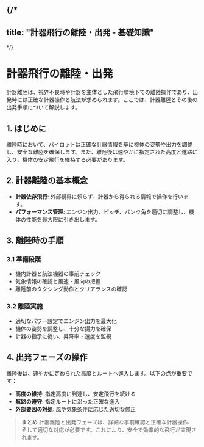 {/*
---
title: "計器飛行の離陸・出発 - 基礎知識"
---
*/}

# 計器飛行の離陸・出発

計器離陸は、視界不良時や計器を主体とした飛行環境下での離陸操作であり、出発時には正確な計器操作と航法が求められます。ここでは、計器離陸とその後の出発手順について解説します。

## 1. はじめに

離陸時において、パイロットは正確な計器情報を基に機体の姿勢や出力を調整し、安全な離陸を確保します。また、離陸後は速やかに指定された高度と進路に入り、機体の安定飛行を維持する必要があります。

## 2. 計器離陸の基本概念

- **計器依存飛行**: 外部視界に頼らず、計器から得られる情報で操作を行います。
- **パフォーマンス管理**: エンジン出力、ピッチ、バンク角を適切に調整し、機体の性能を最大限に引き出します。

## 3. 離陸時の手順

### 3.1 準備段階

- 機内計器と航法機器の事前チェック
- 気象情報の確認と風速・風向の把握
- 離陸前のタクシング動作とクリアランスの確認

### 3.2 離陸実施

- 適切なパワー設定でエンジン出力を最大化
- 機体の姿勢を調整し、十分な揚力を確保
- 計器の指示に従い、昇降率・速度を監視

## 4. 出発フェーズの操作

離陸後は、速やかに定められた高度とルートへ進入します。以下の点が重要です：

- **高度の維持**: 指定高度に到達し、安定飛行を続ける
- **航路の遵守**: 指定ルートに沿った正確な進入
- **外部要因の対処**: 風や気象条件に応じた適切な修正

> **まとめ**
> 計器離陸と出発フェーズは、詳細な事前確認と正確な計器操作、そして適切な対応が必要です。これにより、安全で効率的な飛行が実現されます。 